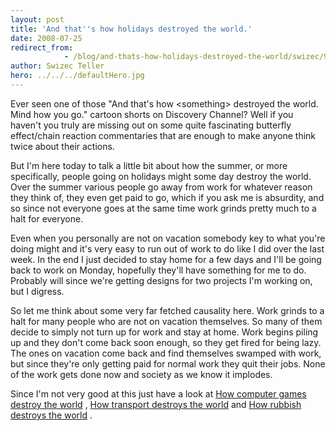 ```yaml
---
layout: post
title: 'And that''s how holidays destroyed the world.'
date: 2008-07-25
redirect_from: 
            - /blog/and-thats-how-holidays-destroyed-the-world/swizec/90
author: Swizec Teller
hero: ../../../defaultHero.jpg
---
```

Ever seen one of those "And that's how &lt;something> destroyed the world. Mind how you go." cartoon shorts on Discovery Channel? Well if you haven't you truly are missing out on some quite fascinating butterfly effect/chain reaction commentaries that are enough to make anyone think twice about their actions.  
  
But I'm here today to talk a little bit about how the summer, or more specifically, people going on holidays might some day destroy the world. Over the summer various people go away from work for whatever reason they think of, they even get paid to go, which if you ask me is absurdity, and so since not everyone goes at the same time work grinds pretty much to a halt for everyone.  
  
Even when you personally are not on vacation somebody key to what you're doing might and it's very easy to run out of work to do like I did over the last week. In the end I just decided to stay home for a few days and I'll be going back to work on Monday, hopefully they'll have something for me to do. Probably will since we're getting designs for two projects I'm working on, but I digress.  
  
So let me think about some very far fetched causality here. Work grinds to a halt for many people who are not on vacation themselves. So many of them decide to simply not turn up for work and stay at home. Work begins piling up and they don't come back soon enough, so they get fired for being lazy. The ones on vacation come back and find themselves swamped with work, but since they're only getting paid for normal work they quit their jobs. None of the work gets done now and society as we know it implodes.  
  
Since I'm not very good at this just have a look at [How computer games destroy the world](http://youtube.com/watch?v=b9AMClHYd4Y) , [How transport destroys the world](http://youtube.com/watch?v=4bt0Lk9MtBU) and [How rubbish destroys the world](http://youtube.com/watch?v=3bKvVk1T6U4) .